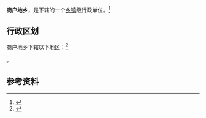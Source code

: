 {{中国乡级行政区|65/42/23/200/000}}

'''商户地乡'''，是{{PRC admin/fullname|65/42/23/200/000|3}}下辖的一个[[乡镇|乡镇]]级行政单位。<ref>{{PRC admin/ref sgc|{{PRC admin/parent|65/42/23/200/000}}}}</ref>

== 行政区划 ==

商户地乡下辖以下地区：<ref>{{PRC admin/ref sgc|65/42/23/200/000}}</ref>

{{PRC admin/children|65/42/23/200/000}}。

== 参考资料 ==

{{reflist}}

{{行政区划小作品}}
{{PRC admin/navcat|65/42/23/200/000}}